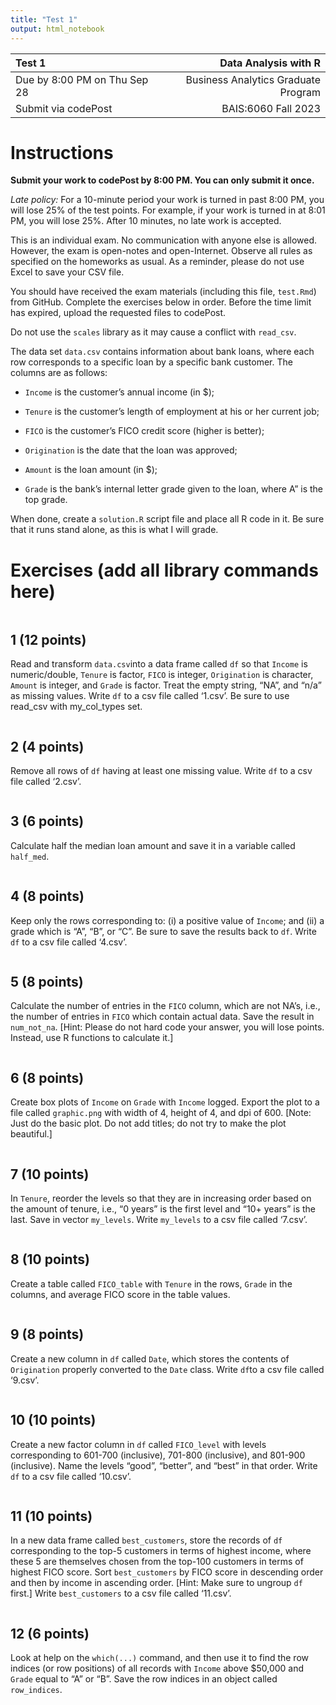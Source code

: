 ---
title: "Test 1"
output: html_notebook
---

| Test 1                         |                Data Analysis with R |
| :---                           |                                ---: |
| Due by 8:00 PM on Thu Sep 28   | Business Analytics Graduate Program |
| Submit via codePost            |                 BAIS:6060 Fall 2023 |

# Instructions

**Submit your work to codePost by 8:00 PM. You can only submit it once.**

*Late policy:* For a 10-minute period your work is turned in past 8:00 PM, 
you will lose 25% of the test points. For example, if your work is turned in 
at 8:01 PM, you will lose 25%. After 10 minutes, no late work is accepted.

This is an individual exam. No communication with anyone else is
allowed. However, the exam is open-notes and open-Internet. Observe all
rules as specified on the homeworks as usual. As a reminder, please do
not use Excel to save your CSV file.

You should have received the exam materials (including this file,
`test.Rmd`) from GitHub. Complete the exercises below in order. Before the
time limit has expired, upload the requested files to codePost.

Do not use the `scales` library as it may cause a conflict with `read_csv`.

The data set `data.csv` contains information about bank loans, where each
row corresponds to a specific loan by a specific bank customer. The columns
are as follows:

- `Income` is the customer's annual income (in $);

- `Tenure` is the customer's length of employment at his or her current job;

- `FICO` is the customer's FICO credit score (higher is better);

- `Origination` is the date that the loan was approved;

- `Amount` is the loan amount (in $);
 
- `Grade` is the bank's internal letter grade given to the loan, where A" is 
   the top grade.
   
When done, create a `solution.R` script file and place all R code in it. Be 
sure that it runs stand alone, as this is what I will grade.

# Exercises (add all library commands here)

```{r}


```

## 1 (12 points)

Read and transform `data.csv `into a data frame called `df` so that
`Income` is numeric/double, `Tenure` is factor, `FICO` is integer,
`Origination` is character, `Amount` is integer, and `Grade` is factor.
Treat the empty string, "NA", and "n/a" as missing values. Write `df` to
a csv file called '1.csv'. Be sure to use read_csv with my_col_types set.

```{r}


```

## 2 (4 points)

Remove all rows of `df` having at least one missing value. Write `df` to
a csv file called '2.csv'.

```{r}


```

## 3 (6 points)

Calculate half the median loan amount and save it in a variable called `half_med`.

```{r}


```

## 4 (8 points)

Keep only the rows corresponding to: (i) a positive value of `Income`;
and (ii) a grade which is "A", "B", or "C". Be sure to save the results
back to `df`. Write `df` to a csv file called '4.csv'.

```{r}


```

## 5 (8 points)

Calculate the number of entries in the `FICO` column, which are not
NA's, i.e., the number of entries in `FICO` which contain actual data.
Save the result in `num_not_na`. [Hint: Please do not hard code your
answer, you will lose points. Instead, use R functions to calculate it.]

```{r}


```

## 6 (8 points)

Create box plots of `Income` on `Grade` with `Income` logged. Export the
plot to a file called `graphic.png` with width of 4, height of 4, and 
dpi of 600. [Note: Just do the basic plot. Do not add titles; do not try 
to make the plot beautiful.]

```{r}


```

## 7 (10 points)

In `Tenure`, reorder the levels so that they are in increasing order
based on the amount of tenure, i.e., "0 years" is the first level and
"10+ years" is the last. Save in vector `my_levels`. Write `my_levels` 
to a csv file called '7.csv'.

```{r}


```

## 8 (10 points)

Create a table called `FICO_table` with `Tenure` in the rows, `Grade` in
the columns, and average FICO score in the table values. 

```{r}


```

## 9 (8 points)

Create a new column in `df` called `Date`, which stores the contents of
`Origination` properly converted to the `Date` class. Write `df`to a csv 
file called '9.csv'.

```{r}


```

## 10 (10 points)

Create a new factor column in `df` called `FICO_level` with levels
corresponding to 601-700 (inclusive), 701-800 (inclusive), and 801-900
(inclusive). Name the levels "good", "better", and "best" in that order.
Write `df` to a csv file called '10.csv'.

```{r}


```

## 11 (10 points)

In a new data frame called `best_customers`, store the records of `df`
corresponding to the top-5 customers in terms of highest income, where
these 5 are themselves chosen from the top-100 customers in terms of
highest FICO score. Sort `best_customers` by FICO score in descending
order and then by income in ascending order. [Hint: Make sure to ungroup
`df` first.]  Write `best_customers` to a csv file called '11.csv'.

```{r}


```

## 12 (6 points)

Look at help on the `which(...)` command, and then use it to find the
row indices (or row positions) of all records with `Income` above
$50,000 and `Grade` equal to "A" or "B". Save the row indices in an
object called `row_indices`. 

```{r}


```
